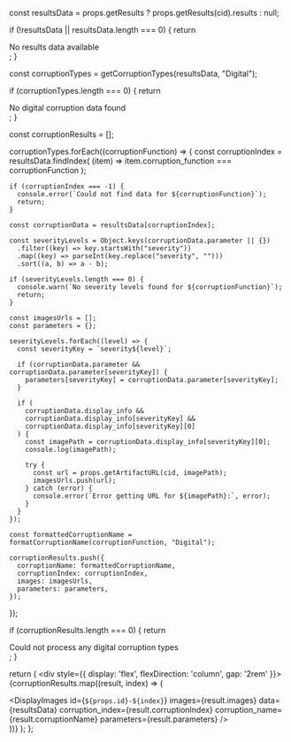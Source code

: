 

  const resultsData = props.getResults ? props.getResults(cid).results : null;

  if (!resultsData || resultsData.length === 0) {
    return <div>No results data available</div>;
  }

  const corruptionTypes = getCorruptionTypes(resultsData, "Digital");

  if (corruptionTypes.length === 0) {
    return <div>No digital corruption data found</div>;
  }

  const corruptionResults = [];

  corruptionTypes.forEach((corruptionFunction) => {
    const corruptionIndex = resultsData.findIndex(
      (item) => item.corruption_function === corruptionFunction
    );

    if (corruptionIndex === -1) {
      console.error(`Could not find data for ${corruptionFunction}`);
      return;
    }

    const corruptionData = resultsData[corruptionIndex];

    const severityLevels = Object.keys(corruptionData.parameter || {})
      .filter((key) => key.startsWith("severity"))
      .map((key) => parseInt(key.replace("severity", "")))
      .sort((a, b) => a - b);

    if (severityLevels.length === 0) {
      console.warn(`No severity levels found for ${corruptionFunction}`);
      return;
    }

    const imagesUrls = [];
    const parameters = {};

    severityLevels.forEach((level) => {
      const severityKey = `severity${level}`;

      if (corruptionData.parameter && corruptionData.parameter[severityKey]) {
        parameters[severityKey] = corruptionData.parameter[severityKey];
      }

      if (
        corruptionData.display_info &&
        corruptionData.display_info[severityKey] &&
        corruptionData.display_info[severityKey][0]
      ) {
        const imagePath = corruptionData.display_info[severityKey][0];
        console.log(imagePath);

        try {
          const url = props.getArtifactURL(cid, imagePath);
          imagesUrls.push(url);
        } catch (error) {
          console.error(`Error getting URL for ${imagePath}:`, error);
        }
      }
    });

    const formattedCorruptionName = formatCorruptionName(corruptionFunction, "Digital");

    corruptionResults.push({
      corruptionName: formattedCorruptionName,
      corruptionIndex: corruptionIndex,
      images: imagesUrls,
      parameters: parameters,
    });
  });

  if (corruptionResults.length === 0) {
    return <div>Could not process any digital corruption types</div>;
  }

  return (
    <div style={{ display: 'flex', flexDirection: 'column', gap: '2rem' }}>
      {corruptionResults.map((result, index) => (
        <div key={index}>
          <DisplayImages
            id={`${props.id}-${index}`}
            images={result.images}
            data={resultsData}
            corruption_index={result.corruptionIndex}
            corruption_name={result.corruptionName}
            parameters={result.parameters}
          />
        </div>
      ))}
    </div>
  );
};


<DigitalSamples props={props} />
